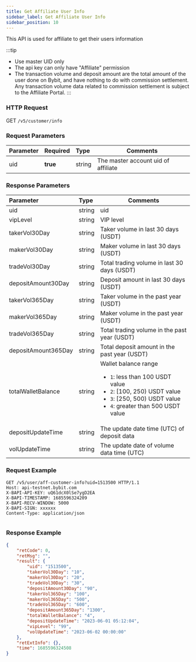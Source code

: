 ```yaml
---
title: Get Affiliate User Info
sidebar_label: Get Affiliate User Info
sidebar_position: 10
---
```


This API is used for affiliate to get their users information

:::tip
* Use master UID only
* The api key can only have "Affiliate" permission
* The transaction volume and deposit amount are the total amount of the user done on Bybit, and have nothing to do with commission settlement. Any transaction volume data related to commission settlement is subject to the Affiliate Portal.
:::

### HTTP Request
GET `/v5/customer/info`

### Request Parameters
| Parameter | Required | Type | Comments|
|:----- |:-------|:-----|------ |
|uid |**true** |string |The master account uid of affiliate|

### Response Parameters
| Parameter | Type | Comments|
|:----- |:-----|----- |
|uid |string |uid|
|vipLevel |string |VIP level |
|takerVol30Day |string |Taker volume in last 30 days (USDT) |
|makerVol30Day |string |Maker volume in last 30 days (USDT)|
|tradeVol30Day |string |Total trading volume in last 30 days (USDT)|
|depositAmount30Day |string |Deposit amount in last 30 days (USDT)|
|takerVol365Day |string |Taker volume in the past year (USDT)|
|makerVol365Day |string |Maker volume in the past year (USDT)|
|tradeVol365Day |string |Total trading volume in the past year (USDT)|
|depositAmount365Day |string |Total deposit amount in the past year (USDT)|
|totalWalletBalance |string |Wallet balance range <ul><li>`1`: less than 100 USDT value</li><li>`2`: [100, 250) USDT value</li><li>`3`: [250, 500) USDT value</li><li>`4`: greater than 500 USDT value</li></ul> |
|depositUpdateTime |string |The update date time (UTC) of deposit data |
|volUpdateTime |string |The update date of volume data time (UTC) |

### Request Example

<Tabs groupId="programming-languages">
<TabItem value="http" label="HTTP">

```http
GET /v5/user/aff-customer-info?uid=1513500 HTTP/1.1
Host: api-testnet.bybit.com
X-BAPI-API-KEY: uQ61dcX0lSe7ygD2EA
X-BAPI-TIMESTAMP: 1685596324209
X-BAPI-RECV-WINDOW: 5000
X-BAPI-SIGN: xxxxxx
Content-Type: application/json
```

</TabItem>
<TabItem value="python" label="Python">

```python

```

</TabItem>
</Tabs>

### Response Example

```json
{
    "retCode": 0,
    "retMsg": "",
    "result": {
        "uid": "1513500",
        "takerVol30Day": "10",
        "makerVol30Day": "20",
        "tradeVol30Day": "30",
        "depositAmount30Day": "90",
        "takerVol365Day": "100",
        "makerVol365Day": "500",
        "tradeVol365Day": "600",
        "depositAmount365Day": "1300",
        "totalWalletBalance": "4",
        "depositUpdateTime": "2023-06-01 05:12:04",
        "vipLevel": "99",
        "volUpdateTime": "2023-06-02 00:00:00"
    },
    "retExtInfo": {},
    "time": 1685596324508
}
```
